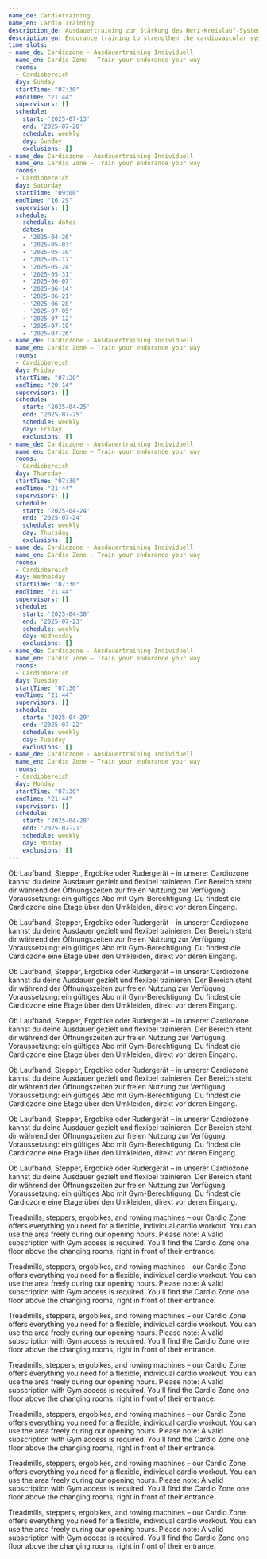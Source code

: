 ```yaml
---
name_de: Cardiotraining
name_en: Cardio Training
description_de: Ausdauertraining zur Stärkung des Herz-Kreislauf-Systems.
description_en: Endurance training to strengthen the cardiovascular system.
time_slots:
- name_de: Cardiozone - Ausdauertraining Individuell
  name_en: Cardio Zone – Train your endurance your way
  rooms:
  - Cardiobereich
  day: Sunday
  startTime: "07:30"
  endTime: "21:44"
  supervisors: []
  schedule:
    start: '2025-07-13'
    end: '2025-07-20'
    schedule: weekly
    day: Sunday
    exclusions: []
- name_de: Cardiozone - Ausdauertraining Individuell
  name_en: Cardio Zone – Train your endurance your way
  rooms:
  - Cardiobereich
  day: Saturday
  startTime: "09:00"
  endTime: "16:29"
  supervisors: []
  schedule:
    schedule: dates
    dates:
    - '2025-04-26'
    - '2025-05-03'
    - '2025-05-10'
    - '2025-05-17'
    - '2025-05-24'
    - '2025-05-31'
    - '2025-06-07'
    - '2025-06-14'
    - '2025-06-21'
    - '2025-06-28'
    - '2025-07-05'
    - '2025-07-12'
    - '2025-07-19'
    - '2025-07-26'
- name_de: Cardiozone - Ausdauertraining Individuell
  name_en: Cardio Zone – Train your endurance your way
  rooms:
  - Cardiobereich
  day: Friday
  startTime: "07:30"
  endTime: "20:14"
  supervisors: []
  schedule:
    start: '2025-04-25'
    end: '2025-07-25'
    schedule: weekly
    day: Friday
    exclusions: []
- name_de: Cardiozone - Ausdauertraining Individuell
  name_en: Cardio Zone – Train your endurance your way
  rooms:
  - Cardiobereich
  day: Thursday
  startTime: "07:30"
  endTime: "21:44"
  supervisors: []
  schedule:
    start: '2025-04-24'
    end: '2025-07-24'
    schedule: weekly
    day: Thursday
    exclusions: []
- name_de: Cardiozone - Ausdauertraining Individuell
  name_en: Cardio Zone – Train your endurance your way
  rooms:
  - Cardiobereich
  day: Wednesday
  startTime: "07:30"
  endTime: "21:44"
  supervisors: []
  schedule:
    start: '2025-04-30'
    end: '2025-07-23'
    schedule: weekly
    day: Wednesday
    exclusions: []
- name_de: Cardiozone - Ausdauertraining Individuell
  name_en: Cardio Zone – Train your endurance your way
  rooms:
  - Cardiobereich
  day: Tuesday
  startTime: "07:30"
  endTime: "21:44"
  supervisors: []
  schedule:
    start: '2025-04-29'
    end: '2025-07-22'
    schedule: weekly
    day: Tuesday
    exclusions: []
- name_de: Cardiozone - Ausdauertraining Individuell
  name_en: Cardio Zone – Train your endurance your way
  rooms:
  - Cardiobereich
  day: Monday
  startTime: "07:30"
  endTime: "21:44"
  supervisors: []
  schedule:
    start: '2025-04-28'
    end: '2025-07-21'
    schedule: weekly
    day: Monday
    exclusions: []
---
```


<Locale value="de">
 

 Ob Laufband, Stepper, Ergobike oder Rudergerät – in unserer Cardiozone kannst du
deine Ausdauer gezielt und flexibel trainieren. Der Bereich steht dir während
der Öffnungszeiten zur freien Nutzung zur Verfügung. Voraussetzung: ein gültiges
Abo mit Gym-Berechtigung. Du findest die Cardiozone eine Etage über den
Umkleiden, direkt vor deren Eingang. 

 Ob Laufband, Stepper, Ergobike oder Rudergerät – in unserer Cardiozone kannst du
deine Ausdauer gezielt und flexibel trainieren. Der Bereich steht dir während
der Öffnungszeiten zur freien Nutzung zur Verfügung. Voraussetzung: ein gültiges
Abo mit Gym-Berechtigung. Du findest die Cardiozone eine Etage über den
Umkleiden, direkt vor deren Eingang. 

 Ob Laufband, Stepper, Ergobike oder Rudergerät – in unserer Cardiozone kannst du
deine Ausdauer gezielt und flexibel trainieren. Der Bereich steht dir während
der Öffnungszeiten zur freien Nutzung zur Verfügung. Voraussetzung: ein gültiges
Abo mit Gym-Berechtigung. Du findest die Cardiozone eine Etage über den
Umkleiden, direkt vor deren Eingang. 

 Ob Laufband, Stepper, Ergobike oder Rudergerät – in unserer Cardiozone kannst du
deine Ausdauer gezielt und flexibel trainieren. Der Bereich steht dir während
der Öffnungszeiten zur freien Nutzung zur Verfügung. Voraussetzung: ein gültiges
Abo mit Gym-Berechtigung. Du findest die Cardiozone eine Etage über den
Umkleiden, direkt vor deren Eingang. 

 Ob Laufband, Stepper, Ergobike oder Rudergerät – in unserer Cardiozone kannst du
deine Ausdauer gezielt und flexibel trainieren. Der Bereich steht dir während
der Öffnungszeiten zur freien Nutzung zur Verfügung. Voraussetzung: ein gültiges
Abo mit Gym-Berechtigung. Du findest die Cardiozone eine Etage über den
Umkleiden, direkt vor deren Eingang. 

 Ob Laufband, Stepper, Ergobike oder Rudergerät – in unserer Cardiozone kannst du
deine Ausdauer gezielt und flexibel trainieren. Der Bereich steht dir während
der Öffnungszeiten zur freien Nutzung zur Verfügung. Voraussetzung: ein gültiges
Abo mit Gym-Berechtigung. Du findest die Cardiozone eine Etage über den
Umkleiden, direkt vor deren Eingang. 

 Ob Laufband, Stepper, Ergobike oder Rudergerät – in unserer Cardiozone kannst du
deine Ausdauer gezielt und flexibel trainieren. Der Bereich steht dir während
der Öffnungszeiten zur freien Nutzung zur Verfügung. Voraussetzung: ein gültiges
Abo mit Gym-Berechtigung. Du findest die Cardiozone eine Etage über den
Umkleiden, direkt vor deren Eingang.

</Locale>
<Locale value="en">
 

 Treadmills, steppers, ergobikes, and rowing machines – our Cardio Zone offers
everything you need for a flexible, individual cardio workout. You can use the
area freely during our opening hours. Please note: A valid subscription with Gym
access is required. You'll find the Cardio Zone one floor above the changing
rooms, right in front of their entrance. 

 Treadmills, steppers, ergobikes, and rowing machines – our Cardio Zone offers
everything you need for a flexible, individual cardio workout. You can use the
area freely during our opening hours. Please note: A valid subscription with Gym
access is required. You'll find the Cardio Zone one floor above the changing
rooms, right in front of their entrance. 

 Treadmills, steppers, ergobikes, and rowing machines – our Cardio Zone offers
everything you need for a flexible, individual cardio workout. You can use the
area freely during our opening hours. Please note: A valid subscription with Gym
access is required. You'll find the Cardio Zone one floor above the changing
rooms, right in front of their entrance. 

 Treadmills, steppers, ergobikes, and rowing machines – our Cardio Zone offers
everything you need for a flexible, individual cardio workout. You can use the
area freely during our opening hours. Please note: A valid subscription with Gym
access is required. You'll find the Cardio Zone one floor above the changing
rooms, right in front of their entrance. 

 Treadmills, steppers, ergobikes, and rowing machines – our Cardio Zone offers
everything you need for a flexible, individual cardio workout. You can use the
area freely during our opening hours. Please note: A valid subscription with Gym
access is required. You'll find the Cardio Zone one floor above the changing
rooms, right in front of their entrance. 

 Treadmills, steppers, ergobikes, and rowing machines – our Cardio Zone offers
everything you need for a flexible, individual cardio workout. You can use the
area freely during our opening hours. Please note: A valid subscription with Gym
access is required. You'll find the Cardio Zone one floor above the changing
rooms, right in front of their entrance. 

 Treadmills, steppers, ergobikes, and rowing machines – our Cardio Zone offers
everything you need for a flexible, individual cardio workout. You can use the
area freely during our opening hours. Please note: A valid subscription with Gym
access is required. You'll find the Cardio Zone one floor above the changing
rooms, right in front of their entrance.

</Locale>
